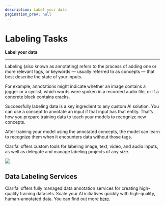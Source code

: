 ```yaml
---
description: Label your data
pagination_prev: null
---
```


# Labeling Tasks

**Label your data**
<hr />

Labeling (also known as annotating) refers to the process of adding one or more relevant tags, or keywords — usually referred to as concepts — that best describe the state of your inputs.

For example, annotations might indicate whether an image contains a jogger or a cyclist, which words were spoken in a recorded audio file, or if a concrete block contains cracks.

Successfully labeling data is a key ingredient to any custom AI solution. You can use a concept to annotate an input if that input has that entity. That’s how you prepare training data to teach your models to recognize new concepts.

After training your model using the annotated concepts, the model can learn to recognize them when it encounters data without those tags.

Clarifai offers custom tools for labeling image, text, video, and audio inputs, as well as delegate and manage labeling projects of any size.

![](/img/scribe.svg)

## Data Labeling Services

Clarifai offers fully managed data annotation services for creating high-quality training datasets. Scale your AI initiatives quickly with high-quality, human-annotated data. You can find out more [here](https://www.clarifai.com/data-annotation-services).


<DocCardList items={useCurrentSidebarCategory().items}/>


